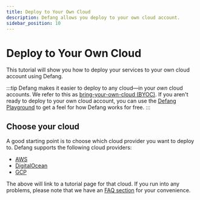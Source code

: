 ```yaml
---
title: Deploy to Your Own Cloud
description: Defang allows you deploy to your own cloud account.
sidebar_position: 10
---
```


# Deploy to Your Own Cloud 

This tutorial will show you how to deploy your services to your own cloud account using Defang.

:::tip
Defang makes it easier to deploy to any cloud—in your *own* cloud accounts. We refer to this as [bring-your-own-cloud (BYOC)](/docs/concepts/defang-byoc).
If you aren't ready to deploy to your own cloud account, you can use the [Defang Playground](/docs/concepts/defang-playground) to get a feel for how Defang works for free.
:::

## Choose your cloud 

A good starting point is to choose which cloud provider you want to deploy to. Defang supports the following cloud providers:

* [AWS](/docs/tutorials/deploy-to-aws)
* [DigitalOcean](/docs/tutorials/deploy-to-digitalocean)
* [GCP](/docs/tutorials/deploy-to-gcp)

The above will link to a tutorial page for that cloud. If you run into any problems, please note that we have an [FAQ section](/docs/category/faq) for your convenience.